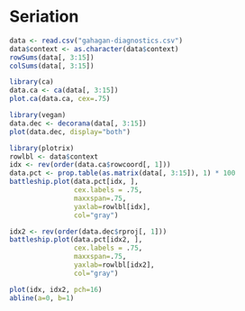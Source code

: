 # Seriation

```r
data <- read.csv("gahagan-diagnostics.csv")
data$context <- as.character(data$context)
rowSums(data[, 3:15])
colSums(data[, 3:15])

library(ca)
data.ca <- ca(data[, 3:15])
plot.ca(data.ca, cex=.75)

library(vegan)
data.dec <- decorana(data[, 3:15])
plot(data.dec, display="both")

library(plotrix)
rowlbl <- data$context
idx <- rev(order(data.ca$rowcoord[, 1]))
data.pct <- prop.table(as.matrix(data[, 3:15]), 1) * 100
battleship.plot(data.pct[idx, ], 
                cex.labels = .75, 
                maxxspan=.75,
                yaxlab=rowlbl[idx], 
                col="gray")

idx2 <- rev(order(data.dec$rproj[, 1]))
battleship.plot(data.pct[idx2, ], 
                cex.labels = .75, 
                maxxspan=.75,
                yaxlab=rowlbl[idx2], 
                col="gray")

plot(idx, idx2, pch=16)
abline(a=0, b=1)
```
